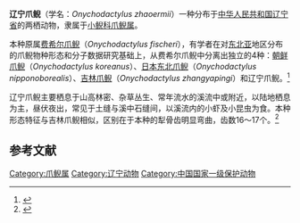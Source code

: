 {{Speciesbox
| image = 
| status =
| status_system = IUCN3.1
| status_ref =
| taxon =Onychodactylus zhaoermii
| authority = Poyarkov, Che, Min, Kuro-o, Yan, Li, Iizuka & Vieites, 2012
| synonyms = 
}}
'''辽宁爪鲵'''（学名：''Onychodactylus zhaoermii''）一种分布于[[中华人民共和国|中华人民共和国]][[辽宁省|辽宁省]]的两栖动物，隶属于[[小鲵科|小鲵科]][[爪鲵属|爪鲵属]]。

本种原属[[费希尔爪鲵|费希尔爪鲵]]（''Onychodactylus fischeri''），有学者在对[[东北亚|东北亚]]地区分布的爪鲵物种形态和分子数据研究基础上，从费希尔爪鲵中分离出独立的4种：[[朝鲜爪鲵|朝鲜爪鲵]]（''Onychodactylus koreanus''）、[[日本东北爪鲵|日本东北爪鲵]]（''Onychodactylus nipponoborealis''）、[[吉林爪鲵|吉林爪鲵]]（''Onychodactylus zhangyapingi''）和辽宁爪鲵。<ref>{{cite journal |author1=NIKOLAY A. POYARKOV, JR., JING CHE, MI-SOOK MIN, MASAKI KURO-O, FANG YAN, CHENG LI, KOJI IIZUKA & DAVID R. VIEITES |title=Review of the systematics, morphology and distribution of Asian Clawed Salamanders, genus Onychodactylus (Amphibia, Caudata: Hynobiidae), with the description of four new species |journal=''Zootaxa'' |date=2012 |doi=10.11646/zootaxa.3465.1.1|url=https://www.researchgate.net/publication/263276122_Review_of_the_systematics_morphology_and_distribution_of_Asian_Clawed_Salamanders_genus_Onychodactylus_Amphibia_Caudata_Hynobiidae_with_the_description_of_four_new_species|accessdate=2021-04-07}}</ref>

辽宁爪鲵主要栖息于山高林密、杂草丛生、常年流水的溪流中或附近，以陆地栖息为主，昼伏夜出，常见于土缝与溪中石缝间，以溪流内的小虾及小昆虫为食。本种形态特征与吉林爪鲵相似，区别在于本种的犁骨齿明显弯曲，齿数16～17个。<ref>{{cite journal |author1=栾东岳，原野，徐昕，董丙君，杨宝田 |title=辽宁爪鲵(Onychodactylus zhaoermii)与吉林爪鲵(O.zhangyapingi)的遗传多样性 |journal=《长春师范大学学报》 |date=2018 |volume=37 |issue=6 |pages=121-130 |url=https://www.ixueshu.com/document/6a3261ae85e489b81997521d8613d0d0318947a18e7f9386.html |accessdate=2021-04-07}}</ref>

==参考文献==
{{reflist}}

[[Category:爪鲵属|Category:爪鲵属]]
[[Category:辽宁动物|Category:辽宁动物]]
[[Category:中国国家一级保护动物|Category:中国国家一级保护动物]]
